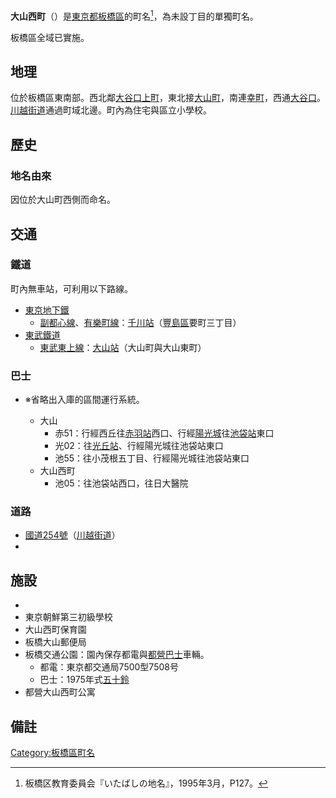 {{Pathnav|日本|東京都|板橋區|frame=1}}
{{Infobox Settlement
|official_name = 大山西町
|native_name =
|image_skyline = Itabashitrafficpark.JPG
|imagesize = 250px
|image_caption = 板橋交通公園
|image_flag =
|image_seal =
| image_map =
| map_caption =
|subdivision_type = [[國家|國家]]
|subdivision_name = [[File:Flag_of_Japan.svg|border]] [[日本|日本]]
|subdivision_type1 = [[都道府縣|都道府縣]]
|subdivision_name1 = [[File:Flag_of_Tokyo_Prefecture.svg|25px]] [[東京都|東京都]]
|subdivision_type2 = [[東京都特別區|特別區]]
|subdivision_name2 = [[File:Flag_of_Itabashi,_Tokyo.svg|25px]] [[板橋區_(日本)|板橋區]]
|subdivision_type3 =
|subdivision_name3 =
|established_title =
|established_date =
|government_type =
|leader_title =
|leader_name =
|area_magnitude =
|area_total_sq_mi =
|area_total_km2 = 0.193
|area_land_sq_mi =
|area_land_km2 =
|area_urban_sq_mi =
|area_urban_km2 =
|area_metro_km2 =
|area_metro_sq_mi =
|population_as_of= 2014年（[[平成|平成]]26年）9月1日
|population_footnotes =<ref>[http://www.city.itabashi.tokyo.jp/c_kurashi/063/attached/attach_63751_1.xls 住民基本台帳による町丁目別世帯数及び人口表-東京都板橋区]</ref>
|population_total = 4463
|population_urban =
|population_metro =
|population_density_sq_mi =
|population_density_km2 = auto
| timezone = [[日本標準時間|JST]]
| utc_offset = +9
|timezone_DST =
|utc_offset_DST =
|latd=|latm=|lats=|latNS=
|longd=|longm=|longs=|longEW=
|elevation_footnotes=
|elevation_m =
|elevation_ft =
|postal_code_type = [[郵遞區號|郵遞區號]]
|postal_code = 173-0033　
|area_code = 03
|registration_plate = 練馬
|website =
|footnotes =
}}

'''大山西町'''（{{jpn|j=大山西町|hg=おおやまにしちょう|rm=Ōyama-nishichō|f=y}}）是[[東京都|東京都]][[板橋區_(日本)|板橋區]]的町名<ref>板橋区教育委員会『いたばしの地名』，1995年3月，P127。</ref>，為未設丁目的單獨町名。

板橋區全域已實施{{link-ja|住居表示|住居表示}}。

== 地理 ==
位於板橋區東南部。西北鄰[[大谷口上町|大谷口上町]]，東北接[[大山町_(板橋區)|大山町]]，南連[[幸町_(板橋區)|幸町]]，西通[[大谷口_(板橋區)|大谷口]]。[[川越街道|川越街道]]通過町域北邊。町內為住宅與區立小學校。

== 歷史 ==
{{expand section}}

=== 地名由來 ===
因位於大山町西側而命名。

== 交通 ==
=== 鐵道 ===
町內無車站，可利用以下路線。
* [[東京地下鐵|東京地下鐵]]
** [[東京地下鐵副都心線|副都心線]]、[[東京地下鐵有樂町線|有樂町線]]：[[千川站|千川站]]（[[豐島區|豐島區]]要町三丁目）
* [[東武鐵道|東武鐵道]]
** [[東武東上本線|東武東上線]]：[[大山站_(東京都)|大山站]]（大山町與大山東町）

=== 巴士 ===
* {{link-ja|國際興業巴士|国際興業バス}}※省略出入庫的區間運行系統。
** 大山
***赤51：行經西丘往[[赤羽站|赤羽站]]西口、行經[[太陽城_(東京)|陽光城]]往[[池袋站|池袋站]]東口
***光02：往[[光丘站|光丘站]]、行經陽光城往池袋站東口
***池55：往小茂根五丁目、行經陽光城往池袋站東口
** 大山西町
***池05：往池袋站西口，往日大醫院

=== 道路 ===
* [[國道254號|國道254號]]（[[川越街道|川越街道]]）
* {{link-ja|東京都道420號鮫洲大山線|東京都道420号鮫洲大山線}}

== 施設 ==
* {{link-ja|板橋區立大山小學校|板橋区立大山小学校}}
* 東京朝鮮第三初級學校
* 大山西町保育園
* 板橋大山郵便局
* 板橋交通公園：園內保存都電與[[都營巴士|都營巴士]]車輛。
** 都電：東京都交通局7500型7508号
** 巴士：1975年式[[五十鈴|五十鈴]]{{link-ja|五十鈴BU|いすゞ・BU|BU04D}}
* 都營大山西町公寓

== 備註 ==
{{reflist}}

{{板橋區的町名}}
{{DEFAULTSORT:Oyama-Nishicho}}
[[Category:板橋區町名|Category:板橋區町名]]